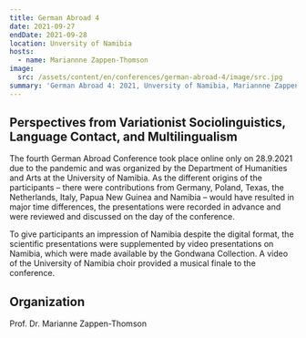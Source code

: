 ```yaml
---
title: German Abroad 4
date: 2021-09-27
endDate: 2021-09-28
location: Unversity of Namibia
hosts:
  - name: Mariannne Zappen-Thomson
image:
  src: /assets/content/en/conferences/german-abroad-4/image/src.jpg
summary: 'German Abroad 4: 2021, Unversity of Namibia, Mariannne Zappen-Thomson'
---
```

## Perspectives from Variationist Sociolinguistics, Language Contact, and Multilingualism

The fourth German Abroad Conference took place online only on 28.9.2021 due to the pandemic and was organized by the Department of Humanities and Arts at the University of Namibia.  As the different origins of the participants – there were contributions from Germany, Poland, Texas, the Netherlands, Italy, Papua New Guinea and Namibia – would have resulted in major time differences, the presentations were recorded in advance and were reviewed and discussed on the day of the conference.

To give participants an impression of Namibia despite the digital format, the scientific presentations were supplemented by video presentations on Namibia, which were made available by the Gondwana Collection. A video of the University of Namibia choir provided a musical finale to the conference.

## Organization

Prof. Dr. Marianne Zappen-Thomson
